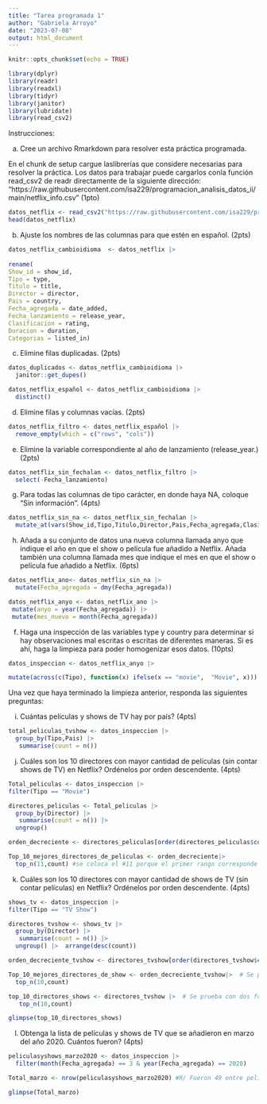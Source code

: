 ```yaml
---
title: "Tarea programada 1"
author: "Gabriela Arroyo"
date: "2023-07-08"
output: html_document
---
```


```r
knitr::opts_chunk$set(echo = TRUE)

library(dplyr)
library(readr)
library(readxl)
library(tidyr)
library(janitor)
library(lubridate) 
library(read_csv2)
```

Instrucciones:


a. Cree un archivo Rmarkdown para resolver esta práctica programada. 

En el chunk de setup cargue laslibrerías que considere necesarias para resolver la práctica. Los datos para trabajar puede cargarlos conla función read_csv2 de readr directamente de la siguiente dirección: “https://raw.githubusercontent.com/isa229/programacion_analisis_datos_ii/main/netflix_info.csv” (1pto)

```r
datos_netflix <- read_csv2("https://raw.githubusercontent.com/isa229/programacion_analisis_datos_ii/main/netflix_info.csv")
head(datos_netflix)
```

b. Ajuste los nombres de las columnas para que estén en español. (2pts)

```r
datos_netflix_cambioidioma  <- datos_netflix |> 
  
rename(
Show_id = show_id,
Tipo = type, 
Titulo = title,
Director = director,
Pais = country,
Fecha_agregada = date_added,
Fecha_lanzamiento = release_year,
Clasificacion = rating,
Duracion = duration,
Categorias = listed_in)
```


c. Elimine filas duplicadas. (2pts)

```r
datos_duplicados <- datos_netflix_cambioidioma |> 
  janitor::get_dupes()

datos_netflix_español <- datos_netflix_cambioidioma |> 
  distinct()
```


d. Elimine filas y columnas vacías. (2pts)

```r
datos_netflix_filtro <- datos_netflix_español |> 
  remove_empty(which = c("rows", "cols"))

```


e. Elimine la variable correspondiente al año de lanzamiento (release_year.) (2pts)

```r
datos_netflix_sin_fechalan <- datos_netflix_filtro |> 
  select(-Fecha_lanzamiento)
```

g. Para todas las columnas de tipo carácter, en donde haya NA, coloque “Sin información”. (4pts)

```r
datos_netflix_sin_na <- datos_netflix_sin_fechalan |> 
  mutate_at(vars(Show_id,Tipo,Titulo,Director,Pais,Fecha_agregada,Clasificacion,Duracion,Categorias), ~ifelse(is.na(.), "Sin información", .)) 
```

h. Añada a su conjunto de datos una nueva columna llamada anyo que indique el año en que el show o
película fue añadido a Netflix. Añada también una columna llamada mes que indique el mes en que el
show o película fue añadido a Netflix. (6pts)

```r
datos_netflix_ano<- datos_netflix_sin_na |> 
  mutate(Fecha_agregada = dmy(Fecha_agregada))

datos_netflix_anyo <- datos_netflix_ano |> 
 mutate(anyo = year(Fecha_agregada)) |> 
 mutate(mes_nuevo = month(Fecha_agregada))
```

f. Haga una inspección de las variables type y country para determinar si hay observaciones mal escritas o
escritas de diferentes maneras. Si es ahí, haga la limpieza para poder homogenizar esos datos. (10pts)

```r
datos_inspeccion <- datos_netflix_anyo |> 

mutate(across(c(Tipo), function(x) ifelse(x == "movie",  "Movie", x))) |> mutate(across(c(Tipo), function(x) ifelse(x == "Movi",   "Movie", x))) |> mutate(across(c(Tipo), function(x) ifelse(x == "tv show", "TV Show", x)))|> mutate(across(c(Pais), function(x) ifelse(x == "united states",  "United States", x))) |> mutate(across(c(Pais), function(x) ifelse(x == "United State",  "United States", x))) |> mutate(across(c(Pais), function(x) ifelse(x == "india",  "India", x))) |>   mutate(across(c(Pais), function(x) ifelse(x == "pakistan",  "Pakistan", x)))|>  mutate(across(c(Pais), function(x) ifelse(x == "canada",  "Canada", x)))
```


Una vez que haya terminado la limpieza anterior, responda las siguientes preguntas:


i. Cuántas películas y shows de TV hay por país? (4pts)

```r
total_peliculas_tvshow <- datos_inspeccion |> 
  group_by(Tipo,Pais) |> 
   summarise(count = n())
```


j. Cuáles son los 10 directores con mayor cantidad de películas (sin contar shows de TV) en Netflix?
Ordénelos por orden descendente. (4pts)

```r
Total_peliculas <- datos_inspeccion |> 
filter(Tipo == "Movie") 

directores_peliculas <- Total_peliculas |> 
  group_by(Director) |> 
   summarise(count = n()) |> 
  ungroup() 

orden_decreciente <- directores_peliculas[order(directores_peliculas$count, decreasing = TRUE), ]

Top_10_mejores_directores_de_peliculas <- orden_decreciente|> 
  top_n(11,count) #se coloca el #11 porque el primer rango corresponde a sin informacion

```



k. Cuáles son los 10 directores con mayor cantidad de shows de TV (sin contar películas) en Netflix?
Ordénelos por orden descendente. (4pts)

```r
shows_tv <- datos_inspeccion |> 
filter(Tipo == "TV Show") 

directores_tvshow <- shows_tv |> 
  group_by(Director) |> 
   summarise(count = n()) |> 
  ungroup() |>  arrange(desc(count))

orden_decreciente_tvshow <- directores_tvshow[order(directores_tvshow$count, decreasing = TRUE), ]

Top_10_mejores_directores_de_show <- orden_decreciente_tvshow|>  # Se prueba con dos formulas y no hace el top
  top_n(10,count)

top_10_directores_shows <- directores_tvshow |>  # Se prueba con dos formulas y no hace el top
   top_n(10,count)

glimpse(top_10_directores_shows)
```


l. Obtenga la lista de películas y shows de TV que se añadieron en marzo del año 2020. Cuántos fueron?
(4pts)

```r
peliculasyshows_marzo2020 <- datos_inspeccion |> 
  filter(month(Fecha_agregada) == 3 & year(Fecha_agregada) == 2020)

Total_marzo <- nrow(peliculasyshows_marzo2020) #R/ Fueron 49 entre peliculas y tvshows.

glimpse(Total_marzo)
```

